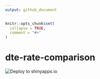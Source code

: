 ```yaml
---
output: github_document
---
```


<!-- README.md is generated from README.Rmd. Please edit that file -->

```r
knitr::opts_chunk$set(
  collapse = TRUE,
  comment = "#>"
)
```

# dte-rate-comparison

<!-- badges: start -->
![Deploy to shinyapps.io](https://github.com/ellisvalentiner/dte-rate-comparison/workflows/Deploy%20to%20shinyapps.io/badge.svg)
<!-- badges: end -->
